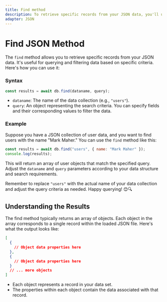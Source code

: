 ```yaml
---
title: Find method
description: To retrieve specific records from your JSON data, you'll use the find method. Here's how you can call it
adapter: JSON
---
```


# Find JSON Method

The `find` method allows you to retrieve specific records from your JSON data. It's useful for querying and filtering data based on specific criteria. Here's how you can use it:

### Syntax

```javascript
const results = await db.find(dataname, query);
```

- `dataname`: The name of the data collection (e.g., `"users"`).
- `query`: An object representing the search criteria. You can specify fields and their corresponding values to filter the data.

### Example

Suppose you have a JSON collection of user data, and you want to find users with the name "Mark Maher." You can use the `find` method like this:

```javascript
const results = await db.find("users", { name: "Mark Maher" });
console.log(results);
```

This will return an array of user objects that match the specified query. Adjust the `dataname` and `query` parameters according to your data structure and search requirements.

Remember to replace `"users"` with the actual name of your data collection and adjust the query criteria as needed. Happy querying! 😊🔍

## Understanding the Results

The find method typically returns an array of objects. Each object in the array corresponds to a single record within the loaded JSON file. Here's what the output looks like:

```json
[
  {
    // Object data properties here
  },
  {
    // Object data properties here
  }
  // ... more objects
]
```

- Each object represents a record in your data set.
- The properties within each object contain the data associated with that record.
